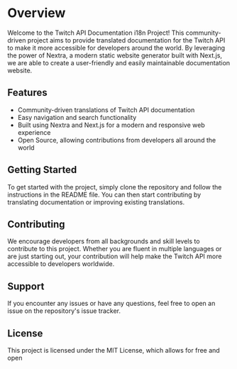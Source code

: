 # Overview

Welcome to the Twitch API Documentation i18n Project! This community-driven project aims to provide translated documentation for the Twitch API to make it more accessible for developers around the world. By leveraging the power of Nextra, a modern static website generator built with Next.js, we are able to create a user-friendly and easily maintainable documentation website.

## Features

- Community-driven translations of Twitch API documentation
- Easy navigation and search functionality
- Built using Nextra and Next.js for a modern and responsive web experience
- Open Source, allowing contributions from developers all around the world

## Getting Started

To get started with the project, simply clone the repository and follow the instructions in the README file. You can then start contributing by translating documentation or improving existing translations.

## Contributing

We encourage developers from all backgrounds and skill levels to contribute to this project. Whether you are fluent in multiple languages or are just starting out, your contribution will help make the Twitch API more accessible to developers worldwide.

## Support

If you encounter any issues or have any questions, feel free to open an issue on the repository's issue tracker.

## License

This project is licensed under the MIT License, which allows for free and open